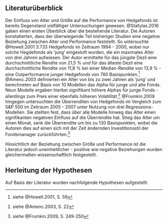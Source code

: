 ## Literaturüberblick

Der Einfluss von Alter und Größe auf die Performance von Hedgefonds ist bereits Gegenstand vielfältiger Untersuchungen gewesen. @Stafylas.2016 gaben einen ersten Überblick über die bestehende Literatur. Die Autoren konstatierten, dass der überwiegende Teil bisheriger Studien eine negative Beziehung zwischen Alter und Performance feststellt. So untersuchte @Howell.2001 3.733 Hedgefonds im Zeitraum 1994 - 2000, wobei nur solche Hegdefonds als 'jung' eingestuft wurden, die ein maximales Alter von drei Jahren aufwiesen. Der Autor ermittelte für das jüngste Dezil eine durchschnittliche Rendite von 21,5 % und für das älteste Dezil eine durchschnittliche Rendite von 11,8 % bei einer Median-Rendite von 13,9 % - eine Outperformance junger Hedgefonds von 760 Basispunkten.^[siehe @Howell.2001, S. 59] @Amenc.2003 definierten ein Alter von bis zu zwei Jahren als 'jung' und berechneten auf Basis von 10 Modellen das Alpha für junge und alte Fonds. Neun Modelle ergaben hierbei signifikant höhere Alphas für junge Fonds - allerdings zum Preis einer ebenfalls höheren Volatilität.^[siehe @Amenc.2003, S. 22] @Frumkin.2009 hingegen untersuchten die Überrenditen von Hedgefonds im Vergleich zum S&P 500 im Zeitraum 2005 - 2007 unter Nutzung von drei Regressions-Modellen. Sie stellten fest, dass über alle Modelle hinweg das Alter einen signifikanten negativen Einfluss auf die Überrendite hat. Stieg das Alter um einen Monat, sank die Überrendite um bis zu 130 Basispunkten, wobei die Autoren dies auf einen sich mit der Zeit ändernden Investitionsstil der Fondsmanager zurückführten.^[siehe @Frumkin.2009, S. 249-250] \newline



Hinsichtlich der Beziehung zwischen Größe und Performance ist die Literatur jedoch uneinheitlicher - positive wie negative Beziehungen wurden gleichermaßen wissenschaftlich festgestellt.


## Herleitung der Hypothesen

Auf Basis der Literatur wurden nachfolgende Hypothesen aufgestellt:

\begin{itemize}
  \item \(H_1:\) Kleine Hedgefonds outperformen große Hedgefonds.
  \item \(H_2:\) Junge Hedgefonds outperformen alte Hedgefonds.
\end{itemize}

\newpage